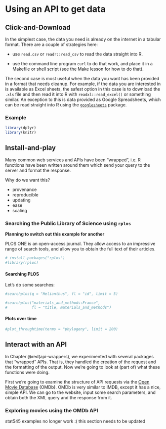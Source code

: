 # Using an API to get data {#use-api}

## Click-and-Download {#api-click}

In the simplest case, the data you need is already on the internet in a tabular format. There are a couple of strategies here:

* use `read.csv` or `readr::read_csv` to read the data straight into R.

* use the command line program `curl` to do that work, and place it in a Makefile or shell script (see the Make lesson for how to do that).

The second case is most useful when the data you want has been provided in a format that needs cleanup. For example, if the data you are interested in is available as Excel sheets, the safest option in this case is to download the `.xls` file and then read it into R with `readxl::read_excel()` or something similar. An exception to this is data provided as Google Spreadsheets, which can be read straight into R using the [`googlesheets`](https://github.com/jennybc/googlesheets) package.


### Example

```r
library(dplyr)
library(knitr)
```


## Install-and-play {#api-wrappers}

Many common web services and APIs have been "wrapped", i.e. R functions have been written around them which send your query to the server and format the response.

Why do we want this?

* provenance
* reproducible
* updating
* ease
* scaling


### Searching the Public Library of Science using `rplos`

**Planning to switch out this example for another**

PLOS ONE is an open-access journal. They allow access to an impressive range of search tools, and allow you to obtain the full text of their articles. 

```r
# install.packages("rplos")
#library(rplos)
```


#### Searching PLOS

Let's do some searches:
```r
#searchplos(q = "Helianthus", fl = "id", limit = 5)
```

```r
#searchplos("materials_and_methods:France", 
#           fl = "title, materials_and_methods")
```


#### Plots over time

```r
#plot_throughtime(terms = "phylogeny", limit = 200)
```


## Interact with an API {#api-interact}

In Chapter \@red(api-wrappers), we experimented with several packages that "wrapped" APIs. That is, they handled the creation of the request and the formatting of the output. Now we're going to look at (part of) what these functions were doing.

First we're going to examine the structure of API requests via the [Open Movie Database](https://www.omdbapi.com/) (OMDb). OMDb is very similar to IMDB, except it has a nice, simple API. We can go to the website, input some search parameters, and obtain both the XML query and the response from it. 

### Exploring movies using the OMDb API

stat545 examples no longer work :( this section needs to be updated


